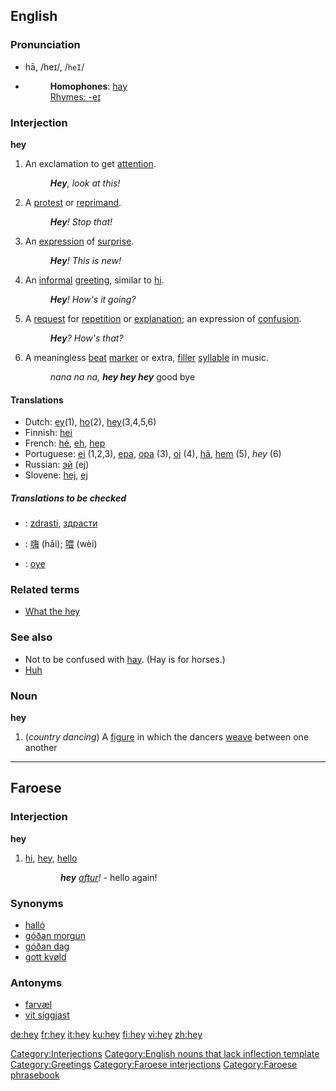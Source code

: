 {{wikipedia}}
==English==

===Pronunciation===
*hā, /heɪ/, /<tt>heI</tt>/
*{{audio|en-us-hey.ogg|Audio (US)}}
*:'''Homophones''': [[hay]]
*:[[Rhymes:English:-eɪ|Rhymes: -eɪ]]

===Interjection===
'''hey'''

# An exclamation to get [[attention]].
#: '''''Hey''', look at this!''
# A [[protest]] or [[reprimand]].
#: '''''Hey'''! Stop that!''
# An [[expression]] of [[surprise]].
#: '''''Hey'''! This is new!''
# An [[informal]] [[greeting]], similar to [[hi]].
#: '''''Hey'''! How's it going?''
# A [[request]] for [[repetition]] or [[explanation]]; an expression of [[confusion]].
#: '''''Hey'''?  How's that?''
# A meaningless [[beat]] [[marker]] or extra, [[filler]] [[syllable]] in music.
#: ''nana na na, '''hey hey hey''''' good bye

====Translations====
{{top}}
*Dutch: [[ey]](1), [[ho]](2), [[hey]](3,4,5,6)
*Finnish: [[hei]]
*French: [[hé]], [[eh]], [[hep]]
*Portuguese: [[ei]] (1,2,3), [[epa]], [[opa]] (3), [[oi]] (4), [[hã]], [[hem]] (5), ''hey'' (6)
*Russian: [[эй]] (ej)
*Slovene: [[hej]], [[ej]]
{{bottom}}

=====Translations to be checked=====
{{checktrans}}
*{{ttbc|Bulgarian}}: [[zdrasti]], [[здрасти]]
*{{ttbc|Chinese}}: [[嗨]] (hǎi); [[喂]] (wèi)
*{{ttbc|Spanish}}: [[oye]]

===Related terms===
*[[What the hey]]

===See also===
*Not to be confused with [[hay]].  (Hay is for horses.)
*[[huh|Huh]]

===Noun===
'''hey'''

# (''country dancing'') A [[figure]] in which the dancers [[weave]] between one another

[[Category:Interjections]]
[[Category:English nouns that lack inflection template]]
[[Category:Greetings]]

----

==Faroese==

===Interjection===
'''hey'''

# [[hi]], [[hey]], [[hello]]
::'''''hey''' [[aftur]]!'' - hello again!

===Synonyms===
*[[halló]]
*[[góðan morgun]]
*[[góðan dag]]
*[[gott kvøld]]

===Antonyms===
*[[farvæl]]
*[[vit síggjast]]

[[Category:Faroese interjections]]
[[Category:Faroese phrasebook]]

[[de:hey]]
[[fr:hey]]
[[it:hey]]
[[ku:hey]]
[[fi:hey]]
[[vi:hey]]
[[zh:hey]]